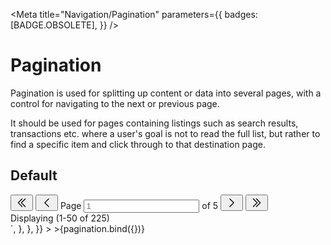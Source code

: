 
<Meta
  title="Navigation/Pagination"
  parameters={{
    badges: [BADGE.OBSOLETE],
  }}
/>


# Pagination

Pagination is used for splitting up content or data into several pages, with a control for navigating to the next or previous page.

It should be used for pages containing listings such as search results, transactions etc. where a user's goal is not to read the full list, but rather to find a specific item and click through to that destination page.

## Default

<Canvas>
  <Story
    name="Default"
    argTypes={{
      placeholder: {
        name: "Placeholder",
      },
      totalPages: {
        name: "Total Pages",
      },
      displayText: {
        name: "Display Text",
      },
    }}
    args={{
      placeholder: "1",
      totalPages: "5",
      displayText: "Displaying (1-50 of 225)",
    }}
    parameters={{
      docs: {
        source: {
          code: `
		<div class="made-c-pagination">
			<div class="made-c-pagination__controls">
				<button type="button" class="made-c-pagination__button">
						<svg width="20" height="20"  viewBox="0 0 24 24" fill="none" xmlns="http://www.w3.org/2000/svg">
						<path d="M18.75 19.5l-7.5-7.5 7.5-7.5m-6 15L5.25 12l7.5-7.5" stroke="currentColor" stroke-width="1.5" stroke-linecap="round" stroke-linejoin="round" />
					</svg>
				</button>
				<button type="button" class="made-c-pagination__button">
					<svg width="20" height="20"  viewBox="0 0 24 24" fill="none" xmlns="http://www.w3.org/2000/svg">
						<path d="M15.75 19.5L8.25 12l7.5-7.5" stroke="currentColor" stroke-width="1.5" stroke-linecap="round" stroke-linejoin="round" />
					</svg>
				</button>
				<label
					for="page"
					class="made-c-form__label made-c-form__label--pagination"
				>
					Page
				</label>
				<input
					type="text"
					id="page"
					name="page"
					class="made-c-text-input made-c-pagination__input"
					placeholder="1"
				/>
				<span class="made-c-pagination__item"> of 5 </span>
				<button
					type="button"
					class="made-c-pagination__button made-u-margin-left-4-x"
				>
					<svg width="20" height="20"  viewBox="0 0 24 24" fill="none" xmlns="http://www.w3.org/2000/svg">
						<path d="M8.25 4.5l7.5 7.5-7.5 7.5" stroke="currentColor" stroke-width="1.5" stroke-linecap="round" stroke-linejoin="round" />
					</svg>
					</svg>
				</button>
				<button type="button" class="made-c-pagination__button">
					<svg width="20" height="20"  viewBox="0 0 24 24" fill="none" xmlns="http://www.w3.org/2000/svg">
						<path d="M11.25 4.5l7.5 7.5-7.5 7.5m-6-15l7.5 7.5-7.5 7.5" stroke="currentColor" stroke-width="1.5" stroke-linecap="round" stroke-linejoin="round" />
					</svg>
				</button>
			</div>
			<div class="made-c-pagination__count made-u-margin-left--md-2-x">
				Displaying (1-50 of 225)
			</div>
		</div>`,
        },
      },
    }}
  >
    >{pagination.bind({})}
  </Story>
</Canvas>